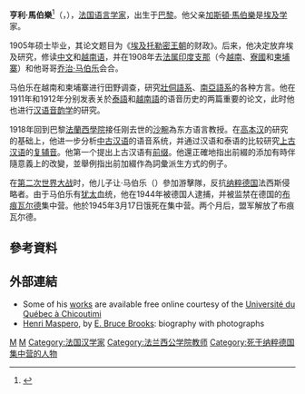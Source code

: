 {{noteTA
|G1=People
}}
{{Infobox scientist
| image       = 
| name        = 亨利·馬伯樂
| birth_name  = 亨利·保羅·加斯頓·馬伯樂<br>Henri Paul Gaston Maspero
| birth_date  = {{birth date|1883|12|15|df=yes}}
| birth_place = [[法蘭西第三共和國|法國]][[巴黎|巴黎]]
| death_date  = {{death date and age|1945|3|17|1883|12|15|df=yes}}
| death_place = {{flagicon|Nazi Germany}}[[納粹德國|德國]]<br>[[布亨瓦德集中營|布亨瓦德集中營]]
| workplaces  = [[巴黎大學_(1896年)|巴黎大學]]<br>[[高等研究應用學院|高等研究應用學院]]
| academic_advisors = [[沙畹|沙畹]]<br>{{le|西爾萬·利維|Sylvain Lévi}}
| fields      = [[道教|道教]]<br>[[中國歷史|中國歷史]]
| module   = {{infobox Chinese|child=yes|t=馬伯樂|s=马伯乐|p=Mă Bólè|w=Ma Po-lê}}
}}
'''亨利·馬伯樂'''<ref>{{cite book|url=https://books.google.ca/books?id=LdxpAAAAIAAJ|title=中外敦煌学家评传|author=陆庆夫|publisher=甘肃教育出版社|year=2002|page=420|isbn=9787542301598}}</ref>（{{lang-fr|Henri Maspero}}，{{bd|1883年|12月15日|1945年|3月17日|Maspero}}），[[法国|法国]][[语言学家|语言学家]]，出生于[[巴黎|巴黎]]。他父亲[[加斯頓·馬伯樂|加斯頓·馬伯樂]]是[[埃及学|埃及学]]家。

1905年硕士毕业，其论文题目为《[[古埃及|埃及]][[托勒密王朝|托勒密王朝]]的财政》。后来，他决定放弃埃及研究，修读[[中文|中文]]和[[越南语|越南语]]，并在1908年去[[法属印度支那|法属印度支那]]（今[[越南|越南]]、[[寮國|寮國]]和[[柬埔寨|柬埔寨]]）和他哥哥[[乔治·马伯乐|乔治·马伯乐]]会合。

马伯乐在越南和柬埔寨进行田野调查，研究[[壯侗語系|壯侗語系]]、[[南亞語系|南亞語系]]的各种方言。他在1911年和1912年分别发表关於[[泰語|泰語]]和[[越南語|越南語]]的语音历史的两篇重要的论文，此时他也进行[[汉语音韵学|汉语音韵学]]的研究。

1918年回到巴黎[[法兰西学院_(大学)|法蘭西學院]]接任刚去世的[[沙畹|沙畹]]為东方语言教授。在[[高本汉|高本汉]]的研究的基础上，他进一步分析[[中古汉语|中古汉语]]的语音系统，并通过汉语和泰语的比较研究[[上古汉语|上古汉语]]的[[复辅音|复辅音]]。他第一个提出上古汉语有[[前缀|前缀]]。他還正確地指出前綴的添加有時伴隨意義上的改變，並舉例指出前加綴作為詞彙派生方式的例子。

在[[第二次世界大战|第二次世界大战]]时，他儿子让·马伯乐（{{lang|fr|Jean Maspero}}）參加游擊隊，反抗[[纳粹德国|纳粹德国]]法西斯侵略者。由于马伯乐有[[犹太|犹太]]血统，他在1944年被德国人逮捕，并被监禁在德国的[[布痕瓦尔德|布痕瓦尔德]]集中营。他於1945年3月17日饿死在集中营。两个月后，盟军解放了布痕瓦尔德。

==參考資料==
{{reflist}}

== 外部連結 ==
*Some of his [http://classiques.uqac.ca/classiques/chine_ancienne/auteurs_chinois.html#amaspero works] {{Wayback|url=http://classiques.uqac.ca/classiques/chine_ancienne/auteurs_chinois.html#amaspero |date=20110616122654 }} are available free online courtesy of the [[Université_du_Québec_à_Chicoutimi|Université du Québec à Chicoutimi]]
* [https://web.archive.org/web/20190505223903/https://www.umass.edu/wsp/resources/profiles/maspero.html Henri Maspero], by [[E._Bruce_Brooks|E. Bruce Brooks]]: biography with photographs

{{法国汉学家}}
{{Authority control}}
[[Category:法国语言学家|M]]
[[Category:法國猶太人|M]]
[[Category:法国汉学家|Category:法国汉学家]]
[[Category:法兰西公学院教师|Category:法兰西公学院教师]]
[[Category:死于纳粹德国集中营的人物|Category:死于纳粹德国集中营的人物]]